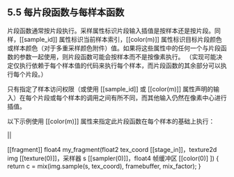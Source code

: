 ## 5.5 每片段函数与每样本函数

片段函数通常按片段执行。采样属性标识片段输入插值是按样本还是按片段。同样，[[sample_id]] 属性标识当前样本索引，[[color(m)]] 属性标识目标片段颜色或样本颜色（对于多重采样颜色附件）值。如果将这些属性中的任何一个与片段函数的参数一起使用，则片段函数可能会按样本而不是按像素执行。 （实现可能决定仅执行依赖于每个样本值的代码来执行每个样本，而片段函数的其余部分可以执行每个片段。）

只有指定了样本访问权限（或使用 [[sample_id]] 或 [[color(m)]] 属性声明的输入）在每个片段或每个样本的调用之间有所不同，而其他输入仍然在像素中心进行插值。

以下示例使用 [[color(m)]] 属性来指定此片段函数在每个样本的基础上执行：

||

[[fragment]] float4 my_fragment(float2 tex_coord [[stage_in]]，texture2d img [[texture(0)]]，采样器 s [[sampler(0)]]，float4 帧缓冲区 [[color(0)] ]) { return c = mix(img.sample(s, tex_coord), framebuffer, mix_factor); }

